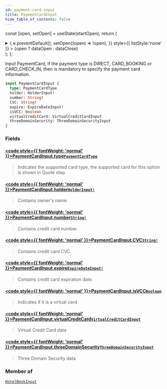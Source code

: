 ```yaml
---
id: payment-card-input
title: PaymentCardInput
hide_table_of_contents: false
---
```






const [open, setOpen] = useState(startOpen);
return (
<details {...(open ? { open: true } : {})} className="details" style={{ border:'none', boxShadow:'none', background:'var(--ifm-background-color)' }}>
<summary
onClick={(e) => {
e.preventDefault();
setOpen((open) => !open);
}}
style={{ listStyle:'none' }} >
{open ? dataOpen : dataClose}
</summary>
{open && children}
</details>
);
};

Input PaymentCard, if the payment type is DIRECT, CARD_BOOKING or CARD_CHECK_IN, then is mandatory to specify the payment card information.

```graphql
input PaymentCardInput {
  type: PaymentCardType
  holder: HolderInput!
  number: String!
  CVC: String!
  expire: ExpireDateInput!
  isVCC: Boolean
  virtualCreditCard: VirtualCreditCardInput
  threeDomainSecurity: ThreeDomainSecurityInput
}
```

### Fields

#### [<code style={{ fontWeight: 'normal' }}>PaymentCardInput.<b>type</b></code>](#)<Bullet />[`PaymentCardType`](/api/enums/payment-card-type) <Badge class="badge badge--secondary" text="enum"/>

> Indicates the supported card type, the supported card for this option is shown in Quote step.

#### [<code style={{ fontWeight: 'normal' }}>PaymentCardInput.<b>holder</b></code>](#)<Bullet />[`HolderInput!`](/api/inputs/holder-input) <Badge class="badge badge--secondary" text="non-null"/> <Badge class="badge badge--secondary" text="input"/>

> Contains owner's name.

#### [<code style={{ fontWeight: 'normal' }}>PaymentCardInput.<b>number</b></code>](#)<Bullet />[`String!`](/api/scalars/string) <Badge class="badge badge--secondary" text="non-null"/> <Badge class="badge badge--secondary" text="scalar"/>

> Contains credit card number.

#### [<code style={{ fontWeight: 'normal' }}>PaymentCardInput.<b>CVC</b></code>](#)<Bullet />[`String!`](/api/scalars/string) <Badge class="badge badge--secondary" text="non-null"/> <Badge class="badge badge--secondary" text="scalar"/>

> Contains credit card CVC.

#### [<code style={{ fontWeight: 'normal' }}>PaymentCardInput.<b>expire</b></code>](#)<Bullet />[`ExpireDateInput!`](/api/inputs/expire-date-input) <Badge class="badge badge--secondary" text="non-null"/> <Badge class="badge badge--secondary" text="input"/>

> Contains credit card expiration date.

#### [<code style={{ fontWeight: 'normal' }}>PaymentCardInput.<b>isVCC</b></code>](#)<Bullet />[`Boolean`](/api/scalars/boolean) <Badge class="badge badge--secondary" text="scalar"/>

> Indicates if it is a virtual card

#### [<code style={{ fontWeight: 'normal' }}>PaymentCardInput.<b>virtualCreditCard</b></code>](#)<Bullet />[`VirtualCreditCardInput`](/api/inputs/virtual-credit-card-input) <Badge class="badge badge--secondary" text="input"/>

> Virtual Credit Card data

#### [<code style={{ fontWeight: 'normal' }}>PaymentCardInput.<b>threeDomainSecurity</b></code>](#)<Bullet />[`ThreeDomainSecurityInput`](/api/inputs/three-domain-security-input) <Badge class="badge badge--secondary" text="input"/>

> Three Domain Security data

### Member of

[`HotelBookInput`](/api/inputs/hotel-book-input) <Badge class="badge badge--secondary" text="input"/>
